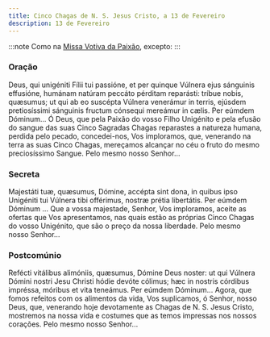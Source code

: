```yaml
---
title: Cinco Chagas de N. S. Jesus Cristo, a 13 de Fevereiro
description: 13 de Fevereiro
---
```


:::note
Como na [Missa Votiva da Paixão](/missal/votivas/paixao), excepto:
:::

### Oração

<div class="side-by-side not-content">
  <span>
    Deus, qui unigéniti Fílii tui passióne, et per quinque Vúlnera ejus
    sánguinis effusióne, humánam natúram peccáto pérditam reparásti: tríbue
    nobis, quæsumus; ut qui ab eo suscépta Vúlnera venerámur in terris, ejúsdem
    pretiosíssimi sánguinis fructum cónsequi mereámur in cælis. Per eúmdem
    Dóminum...
  </span>
  <span>
    Ó Deus, que pela Paixão do vosso Filho Unigénito e pela efusão do sangue das
    suas Cinco Sagradas Chagas reparastes a natureza humana, perdida pelo
    pecado, concedei-nos, Vos imploramos, que, venerando na terra as suas Cinco
    Chagas, mereçamos alcançar no céu o fruto do mesmo preciosíssimo Sangue.
    Pelo mesmo nosso Senhor...
  </span>
</div>

### Secreta

<div class="side-by-side not-content">
  <span>
    Majestáti tuæ, quæsumus, Dómine, accépta sint dona, in quibus ipso Unigéniti
    tui Vúlnera tibi offérimus, nostræ prétia libertátis. Per eúmdem Dóminum ...
  </span>
  <span>
    Que a vossa majestade, Senhor, Vos imploramos, aceite as ofertas que Vos
    apresentamos, nas quais estão as próprias Cinco Chagas do vosso Unigénito,
    que são o preço da nossa liberdade. Pelo mesmo nosso Senhor...
  </span>
</div>

### Postcomúnio

<div class="side-by-side not-content">
  <span>
    Refécti vitálibus alimóniis, quæsumus, Dómine Deus noster: ut qui Vúlnera
    Dómini nostri Jesu Christi hódie devóte cólimus; hæc in nostris córdibus
    impréssa, móribus et vita teneámus. Per eúmdem Dóminum...
  </span>
  <span>
    Agora, que fomos refeitos com os alimentos da vida, Vos suplicamos, ó
    Senhor, nosso Deus, que, venerando hoje devotamente as Chagas de N. S. Jesus
    Cristo, mostremos na nossa vida e costumes que as temos impressas nos nossos
    corações. Pelo mesmo nosso Senhor...
  </span>
</div>
